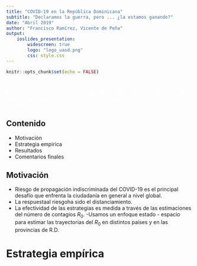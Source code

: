 ```yaml
---
title: "COVID-19 en la República Dominicana"
subtitle: "Declaramos la guerra, pero ... ¿la estamos ganando?"
date: "Abril 2019"
author: "Francisco Ramírez, Vicente de Peña"
output: 
    ioslides_presentation:
        widescreen: true
        logo: "logo_uasd.png"
        css: style.css
---
```


```r
knitr::opts_chunk$set(echo = FALSE)
```


<!--- --------------------------------------------------------------------- --->
#  {.flexbox .vcenter}

<p style="color: white;">
Las opiniones emitidas son personales y en condición de académicos. No representan la opinión de ninguna otra institución a la cual los autores se encuentran afiliados.
</p>

<!--- --------------------------------------------------------------------- --->
## Contenido

- Motivación 
- Estrategia empirica
- Resultados
- Comentarios finales

<!--- --------------------------------------------------------------------- --->
## Motivación

- Riesgo de propagación indiscriminada del COVID-19 es el principal desafío que enfrenta la ciudadanía en general a nivel global.
- La respuestaal riesgoha sido el distanciamiento.
- La efectividad de las estrategias es medida a través de las estimaciones del número de contagios $R_0$.
-Usamos un enfoque estado - espacio para estimar las trayectorias del $R_0$ en distintos países y en las provincias de R.D.

<!--- --------------------------------------------------------------------- --->
# Estrategia empírica

<!--- --------------------------------------------------------------------- --->
##







